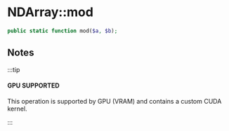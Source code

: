 
# NDArray::mod

```php
public static function mod($a, $b);
```

## Notes

:::tip

#### GPU SUPPORTED
This operation is supported by GPU (VRAM) and contains a custom CUDA kernel.

:::
